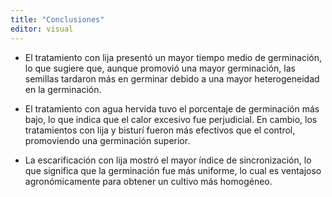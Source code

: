 ---
title: "Conclusiones"
editor: visual
---

-   El tratamiento con lija presentó un mayor tiempo medio de germinación, lo que sugiere que, aunque promovió una mayor germinación, las semillas tardaron más en germinar debido a una mayor heterogeneidad en la germinación.

-   El tratamiento con agua hervida tuvo el porcentaje de germinación más bajo, lo que indica que el calor excesivo fue perjudicial. En cambio, los tratamientos con lija y bisturí fueron más efectivos que el control, promoviendo una germinación superior.

-   La escarificación con lija mostró el mayor índice de sincronización, lo que significa que la germinación fue más uniforme, lo cual es ventajoso agronómicamente para obtener un cultivo más homogéneo.
